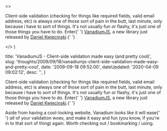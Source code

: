 

  <>
    <p>
      Client-side validation (checking for things like required fields, valid
      email address, etc) is always one of those sort of pain in the butt, last
      minute, only because i have to sort of things. It's not usually fun or
      flashy, it's just one of those things you have to do. Enter{' '}
      <a href="http&#58;//vanadiumjs.com/">VanadiumJS</a>, a new library just
      released by <a href="http&#58;//lambder.com/">Daniel Kwiecinski</a>.{' '}
    </p>
  </>
)


  title: 'VanadiumJS - Client-side validation made easy (and pretty cool)',
  slug:
    'thoughts/2009/09/18/vanadiumjs-client-side-validation-made-easy-and-pretty-cool',
  date: '2009-09-18 09:52:00',
  dateUpdated: '2020-04-09 09:02:12',
  desc: '',
}

<p>
  Client-side validation (checking for things like required fields, valid email
  address, etc) is always one of those sort of pain in the butt, last minute,
  only because i have to sort of things. It's not usually fun or flashy, it's
  just one of those things you have to do. Enter{' '}
  <a href="http://vanadiumjs.com/">VanadiumJS</a>, a new library just released
  by <a href="http://lambder.com/">Daniel Kwiecinski</a>.{' '}
</p>
<p>
  Aside from having a cool-looking website, Vanadium looks like it will ease{' '}
  <em>all </em> of your validation woes, and make it easy and fun (you know, if
  you're in to that sort of thing) again. Worth checking out / bookmarking /
  using.
</p>
